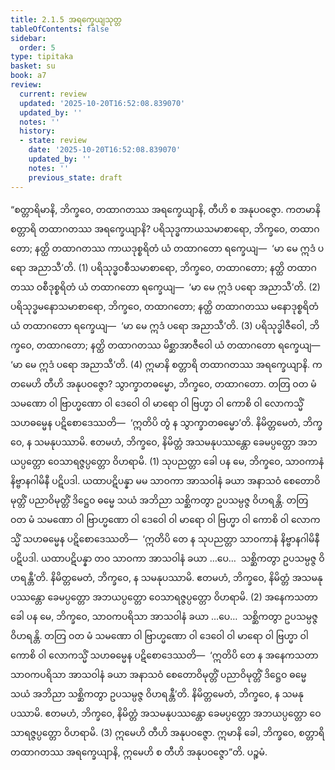 ```yaml
---
title: 2.1.5 အရက္ခေယျသုတ္တ
tableOfContents: false
sidebar:
  order: 5
type: tipitaka
basket: su
book: a7
review:
  current: review
  updated: '2025-10-20T16:52:08.839070'
  updated_by: ''
  notes: ''
  history:
  - state: review
    date: '2025-10-20T16:52:08.839070'
    updated_by: ''
    notes: ''
    previous_state: draft
---
```



<DynamicBreadcrumb />


<ReviewStatus review={frontmatter.review} showDetails={true} />

<HypothesisAnnotation frontmatter={frontmatter} />

<Division number="58" book="a7" e="ch" v="16" p="459">

<Paragraph number="370" book="a7">
“စတ္တာရိမာနိ, ဘိက္ခဝေ, တထာဂတဿ အရက္ခေယျာနိ, တီဟိ စ အနုပဝဇ္ဇော. ကတမာနိ စတ္တာရိ တထာဂတဿ အရက္ခေယျာနိ? ပရိသုဒ္ဓကာယသမာစာရော, ဘိက္ခဝေ, တထာဂတော; နတ္ထိ တထာဂတဿ ကာယဒုစ္စရိတံ ယံ တထာဂတော ရက္ခေယျ—  ‘မာ မေ ဣဒံ ပရော အညာသီ’တိ. (1)
</Paragraph>

<Paragraph number="371" book="a7">
ပရိသုဒ္ဓဝစီသမာစာရော, ဘိက္ခဝေ, တထာဂတော; နတ္ထိ တထာဂတဿ ဝစီဒုစ္စရိတံ ယံ တထာဂတော ရက္ခေယျ—  ‘မာ မေ ဣဒံ ပရော အညာသီ’တိ. (2)
</Paragraph>

<Paragraph number="372" book="a7">
ပရိသုဒ္ဓမနောသမာစာရော, ဘိက္ခဝေ, တထာဂတော; နတ္ထိ တထာဂတဿ မနောဒုစ္စရိတံ ယံ တထာဂတော ရက္ခေယျ—  ‘မာ မေ ဣဒံ ပရော အညာသီ’တိ. (3)
</Paragraph>

<Paragraph number="373" book="a7">
ပရိသုဒ္ဓါဇီဝေါ, ဘိက္ခဝေ, တထာဂတော; နတ္ထိ တထာဂတဿ မိစ္ဆာအာဇီဝေါ ယံ တထာဂတော ရက္ခေယျ—  ‘မာ မေ ဣဒံ ပရော အညာသီ’တိ. (4)
</Paragraph>

<Paragraph number="374" book="a7">
ဣမာနိ စတ္တာရိ တထာဂတဿ အရက္ခေယျာနိ.
</Paragraph>

<Paragraph number="375" book="a7">
ကတမေဟိ တီဟိ အနုပဝဇ္ဇော? သွာက္ခာတဓမ္မော, ဘိက္ခဝေ, တထာဂတော. တတြ ဝတ မံ သမဏော ဝါ ဗြာဟ္မဏော ဝါ ဒေဝေါ ဝါ မာရော ဝါ ဗြဟ္မာ ဝါ ကောစိ ဝါ လောကသ္မိံ သဟဓမ္မေန ပဋိစောဒေဿတိ—  ‘ဣတိပိ တွံ န သွာက္ခာတဓမ္မော’တိ. နိမိတ္တမေတံ, ဘိက္ခဝေ, န သမနုပဿာမိ. ဧတမဟံ, ဘိက္ခဝေ, နိမိတ္တံ အသမနုပဿန္တော ခေမပ္ပတ္တော အဘယပ္ပတ္တော ဝေသာရဇ္ဇပ္ပတ္တော ဝိဟရာမိ. (1)
</Paragraph>

<Paragraph number="376" book="a7">
သုပညတ္တာ ခေါ ပန မေ, ဘိက္ခဝေ, သာဝကာနံ နိဗ္ဗာနဂါမိနီ ပဋိပဒါ. ယထာပဋိပန္နာ မမ သာဝကာ အာသဝါနံ ခယာ အနာသဝံ စေတောဝိမုတ္တိံ ပညာဝိမုတ္တိံ ဒိဋ္ဌေဝ ဓမ္မေ သယံ အဘိညာ သစ္ဆိကတွာ ဥပသမ္ပဇ္ဇ ဝိဟရန္တိ. တတြ ဝတ မံ သမဏော ဝါ ဗြာဟ္မဏော ဝါ ဒေဝေါ ဝါ မာရော ဝါ ဗြဟ္မာ ဝါ ကောစိ ဝါ လောကသ္မိံ သဟဓမ္မေန ပဋိစောဒေဿတိ—  ‘ဣတိပိ တေ န သုပညတ္တာ သာဝကာနံ နိဗ္ဗာနဂါမိနီ ပဋိပဒါ. ယထာပဋိပန္နာ တဝ သာဝကာ အာသဝါနံ ခယာ …ပေ…  သစ္ဆိကတွာ ဥပသမ္ပဇ္ဇ ဝိဟရန္တီ’တိ. နိမိတ္တမေတံ, ဘိက္ခဝေ, န သမနုပဿာမိ. ဧတမဟံ, ဘိက္ခဝေ, နိမိတ္တံ အသမနုပဿန္တော ခေမပ္ပတ္တော အဘယပ္ပတ္တော ဝေသာရဇ္ဇပ္ပတ္တော ဝိဟရာမိ. (2)
</Paragraph>

<Paragraph number="377" book="a7">
အနေကသတာ ခေါ ပန မေ, ဘိက္ခဝေ, သာဝကပရိသာ အာသဝါနံ ခယာ …ပေ…  သစ္ဆိကတွာ ဥပသမ္ပဇ္ဇ ဝိဟရန္တိ. တတြ ဝတ မံ သမဏော ဝါ ဗြာဟ္မဏော ဝါ ဒေဝေါ ဝါ မာရော ဝါ ဗြဟ္မာ ဝါ ကောစိ ဝါ လောကသ္မိံ သဟဓမ္မေန ပဋိစောဒေဿတိ—  ‘ဣတိပိ တေ န အနေကသတာ သာဝကပရိသာ အာသဝါနံ ခယာ အနာသဝံ စေတောဝိမုတ္တိံ ပညာဝိမုတ္တိံ ဒိဋ္ဌေဝ ဓမ္မေ သယံ အဘိညာ သစ္ဆိကတွာ ဥပသမ္ပဇ္ဇ ဝိဟရန္တီ’တိ. နိမိတ္တမေတံ, ဘိက္ခဝေ, န သမနုပဿာမိ. ဧတမဟံ, ဘိက္ခဝေ, နိမိတ္တံ အသမနုပဿန္တော ခေမပ္ပတ္တော အဘယပ္ပတ္တော ဝေသာရဇ္ဇပ္ပတ္တော ဝိဟရာမိ. (3)
</Paragraph>

<Paragraph number="378" book="a7">
ဣမေဟိ တီဟိ အနုပဝဇ္ဇော.
</Paragraph>

<Paragraph number="379" book="a7">
ဣမာနိ ခေါ, ဘိက္ခဝေ, စတ္တာရိ တထာဂတဿ အရက္ခေယျာနိ, ဣမေဟိ စ တီဟိ အနုပဝဇ္ဇော”တိ.

</Paragraph>
</Division>

<Paragraph number="380" type="center" book="a7">
ပဉ္စမံ.
</Paragraph>
